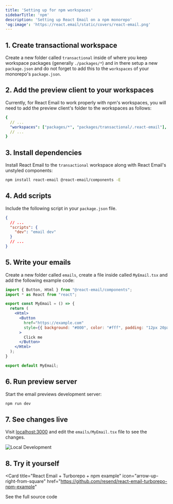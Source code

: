 ```yaml
---
title: 'Setting up for npm workspaces'
sidebarTitle: 'npm'
description: 'Setting up React Email on a npm monorepo'
'og:image': 'https://react.email/static/covers/react-email.png'
---
```


## 1. Create transactional workspace

Create a new folder called `transactional` inside of where you keep workspace packages (generally `./packages/*`) 
and in there setup a new `package.json` and do not forget to add this to the `workspaces` of your monorepo's `package.json`.

## 2. Add the preview client to your workspaces

Currently, for React Email to work properly with npm's workspaces, you will need to add
the preview client's folder to the workspaces as follows:

```yaml package.json
{
  // ...
  "workspaces": ["packages/*", "packages/transactional/.react-email"],
  // ...
}
```

## 3. Install dependencies

Install React Email to the `transactional` workspace along with React Email's unstyled components:

```sh packages/transactional
npm install react-email @react-email/components -E
```

## 4. Add scripts

Include the following script in your `package.json` file.

```json packages/transactional/package.json
{
  // ...
  "scripts": {
    "dev": "email dev"
  }
  // ...
}
```

## 5. Write your emails

Create a new folder called `emails`, create a file inside called `MyEmail.tsx` and add the following example code:

```jsx packages/transactional/emails/MyEmail.tsx
import { Button, Html } from "@react-email/components";
import * as React from "react";

export const MyEmail = () => {
  return (
    <Html>
      <Button
        href="https://example.com"
        style={{ background: "#000", color: "#fff", padding: "12px 20px" }}
      >
        Click me
      </Button>
    </Html>
  );
}

export default MyEmail;
```

## 6. Run preview server

Start the email previews development server:

```sh packages/transactional
npm run dev
```

## 7. See changes live

Visit [localhost:3000](http://localhost:3000) and edit the `emails/MyEmail.tsx` file to see the changes.

<Frame>
  <img alt="Local Development" src="/images/local-dev.png" />
</Frame>

## 8. Try it yourself

<Card 
  title="React Email + Turborepo + npm example" 
  icon="arrow-up-right-from-square" 
  href="https://github.com/resend/react-email-turborepo-npm-example"
>
  See the full source code
</Card>
